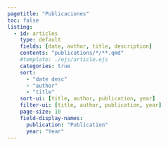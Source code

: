 ```yaml
---
pagetitle: "Publicaciones"
toc: false
listing:
  - id: articles
    type: default
    fields: [date, author, title, description]
    contents: "publications/*/**.qmd"
    #template: ./ejs/article.ejs
    categories: true
    sort:
      - "date desc"
      - "author"
      - "title"
    sort-ui: [title, author, publication, year]
    filter-ui: [title, author, publication, year]
    page-size: 10
    field-display-names:
      publication: "Publication"
      year: "Year"
---
```


:::{#articles}
:::